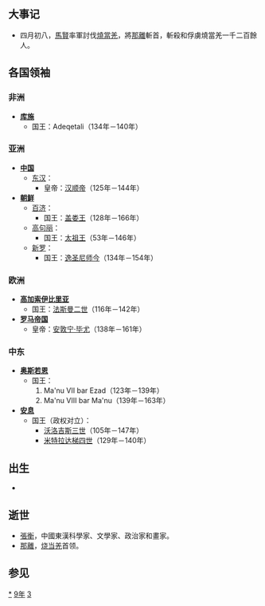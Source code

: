 {{yearTOC|139|东汉'''[[永和_(汉顺帝)|永和]]四年'''}}

== 大事记 ==
*四月初八，[[馬賢_(東漢)|馬賢]]率軍討伐[[燒當羌|燒當羌]]，將[[那離|那離]]斬首，斬殺和俘虜燒當羌一千二百餘人。

== 各国领袖 ==
=== 非洲 ===
*'''[[库施|库施]]'''
**国王：Adeqetali（134年－140年）

=== 亚洲 ===
*'''[[中国|中国]]'''
**[[东汉|东汉]]：
***皇帝：[[汉顺帝|汉顺帝]]（125年－144年）
*'''[[朝鲜民主主义人民共和国|朝鲜]]'''
**[[百濟|百济]]：
***国王：[[盖娄王|盖娄王]]（128年－166年）
**[[高句丽|高句丽]]：
***国王：[[太祖王|太祖王]]（53年－146年）
**[[新罗|新罗]]：
***国王：[[逸圣尼师今|逸圣尼师今]]（134年－154年）

=== 欧洲 ===
*'''[[高加索伊比利亞王國|高加索伊比里亚]]'''
**国王：[[法斯曼二世|法斯曼二世]]（116年－142年）
*'''[[羅馬帝國|罗马帝国]]'''
**皇帝：[[安敦宁·毕尤|安敦宁·毕尤]]（138年－161年）

=== 中东 ===
*'''[[奥斯若恩|奥斯若恩]]'''
**国王：
**#Ma'nu VII bar Ezad（123年－139年）
**#Ma'nu VIII bar Ma'nu（139年－163年）
*'''[[安息_(国家)|安息]]''' 
**国王（政权对立）：
***[[沃洛吉斯三世|沃洛吉斯三世]]（105年－147年）
***[[米特拉达梯四世|米特拉达梯四世]]（129年－140年）

== 出生 ==
*

== 逝世 ==
*[[張衡_(科學家)|張衡]]，中國東漢科學家、文學家、政治家和畫家。
*[[那離|那離]]，[[烧当羌|烧当羌]]首领。

== 参见 ==
{{Wikisource year mention}}

[[Category:139年|*]]
[[Category:130年代|9年]]
[[Category:2世纪各年|3]]
